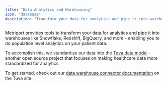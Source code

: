 ```yaml
---
title: "Data Analytics and Warehousing"
icon: "database"
description: "Transform your data for analytics and pipe it into warehouses like Snowflake, Redshift, BigQuery, and more"
---
```


Metriport provides tools to transform your data for analytics and pipe it into warehouses like Snowflake, Redshift, BigQuery,
and more - enabling you to do population level analytics on your patient data.

To accomplish this, we standardize our data into the [Tuva data model](https://thetuvaproject.com/) - another open source
project that focuses on making healthcare data more standardized for analytics.

To get started, check out our [data warehouse connector documentation](https://thetuvaproject.com/connectors/metriport) on the Tuva site.


